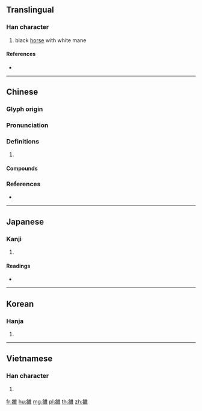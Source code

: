 {{character info/new}}
==Translingual==

===Han character===
{{Han char|rn=172|rad=隹|as=06|sn=14|four=20614|canj=HROG}}

# black [[horse]] with white mane

====References====
* {{Han ref|kx=1367.110|dkj=42026|dj=1871.220|hdz=64099.160|uh=96D2|ud=38610|bh=BBDC|bd=48092}}

----

==Chinese==
{{zh-forms}}

===Glyph origin===
{{Han etym}}

===Pronunciation===
{{zh-pron
|m=luò
|c=lok3,lok6
|mn=lo̍k
|mc=y
|oc=y
|cat=
}}

===Definitions===
{{zh-hanzi}}

# {{rfdef|zh}}

====Compounds====
{{zh-der|雒邑|雒雒}}

===References===
* {{R:yue:Hanzi}}

----

==Japanese==

===Kanji===
{{ja-kanji|grade=|rs=隹06}}

# {{defn|lang=ja|sort=隹06}}

====Readings====
* {{ja-readings|on=[[らく]] (raku)|kun=[[みみずく]] (mimizuku)}}

----

==Korean==

===Hanja===
{{ko-hanja|hangeul=[[락]]>[[낙]]|eumhun=|rv=rak>nak|mr=rak>nak|y=lak>nak}}

# {{defn|lang=ko|sort=隹06}}

----

==Vietnamese==

===Han character===
{{vi-hantu|[[lạc]]|rs=隹06}}

# {{defn|lang=vi|sort=隹06}}

[[fr:雒]]
[[hu:雒]]
[[mg:雒]]
[[pl:雒]]
[[th:雒]]
[[zh:雒]]